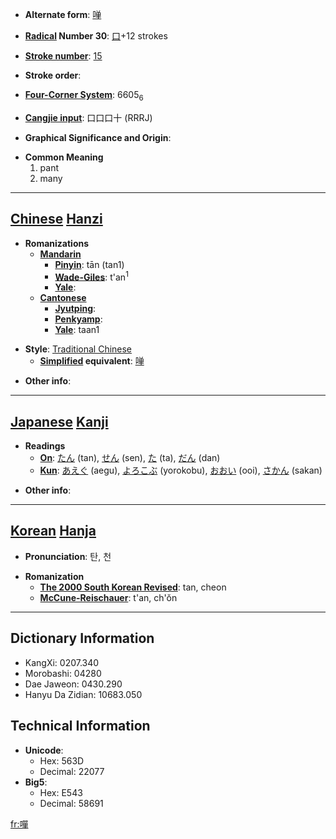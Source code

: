 * '''Alternate form''': [[啴]]

* '''[[Wiktionary:Chinese radical index| Radical]] Number 30''': [[Wiktionary:Chinese radical index 口|口]]+12 strokes

* '''[[Wiktionary:Chinese total strokes index|Stroke number]]''': [[Wiktionary:Chinese total strokes index 15|15]]

* '''Stroke order''': 

* '''[[Wiktionary:Chinese four corner index|Four-Corner System]]''': 6605<sub>6</sub>

* '''[[Wiktionary:Chinese Cangjie index|Cangjie input]]''': 口口口十 (RRRJ)

* '''Graphical Significance and Origin''': 

* '''Common Meaning'''
*#pant
*# many


----

== [[Chinese]] [[Hanzi]] ==

* '''Romanizations'''
** '''[[Mandarin]]'''
*** '''[[Pinyin]]''': tān (tan1)
*** '''[[Wade-Giles]]''': t'an<sup>1</sup>
*** '''[[Yale]]''': 
** '''[[Cantonese]]'''
*** '''[[Jyutping]]''':
*** '''[[Penkyamp]]''': 
*** '''[[Yale]]''': taan1

* '''Style''': [[Traditional Chinese]] 
** '''[[Simplified Chinese|Simplified]] equivalent''': [[啴]]

* '''Other info''': 

----

== [[Japanese]] [[Kanji]] ==

* '''Readings'''
** '''[[On]]''': [[たん]] (tan), [[せん]] (sen), [[た]] (ta), [[だん]] (dan)
** '''[[Kun]]''': [[あえぐ]] (aegu), [[よろこぶ]] (yorokobu), [[おおい]] (ooi), [[さかん]] (sakan)

* '''Other info''':  

----

== [[Korean]] [[Hanja]] ==

* '''Pronunciation''': 탄, 천

* '''Romanization'''
** '''[[The 2000 South Korean Revised Romanization|The 2000 South Korean Revised]]''': tan, cheon
** '''[[McCune-Reischauer]]''': t'an, ch'ŏn

----

== Dictionary Information ==

* KangXi: 0207.340
* Morobashi: 04280
* Dae Jaweon: 0430.290
* Hanyu Da Zidian: 10683.050

== Technical Information ==

* '''Unicode''':
** Hex: 563D
** Decimal: 22077
* '''Big5''':
** Hex: E543
** Decimal: 58691

[[fr:嘽]]